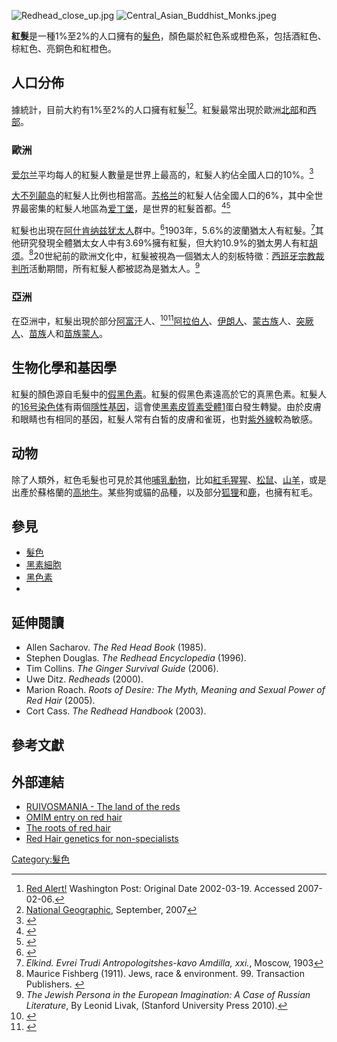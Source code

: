 {{Rough translation|time=2021-10-16T12:46:39+00:00}}
[[File:Redhead_close_up.jpg|thumb]]
[[File:Central_Asian_Buddhist_Monks.jpeg|thumb]] 

'''紅髮'''是一種1%至2%的人口擁有的[[髮色|髮色]]，顏色屬於紅色系或橙色系，包括酒紅色、棕紅色、亮銅色和紅橙色。 

==人口分佈==
據統計，目前大約有1%至2%的人口擁有紅髮<ref name="redalert">[http://www.washingtonpost.com/ac2/wp-dyn?pagename=article&node=&contentId=A47332-2002Mar18&notFound=true Red Alert!] {{Webarchive|url=https://archive.is/20120527073213/www.washingtonpost.com/ac2/wp-dyn?pagename=article&node=&contentId=A47332-2002Mar18&notFound=true |date=2012-05-27 }} Washington Post: Original Date 2002-03-19. Accessed 2007-02-06.</ref><ref>[[National_Geographic|National Geographic]], September, 2007</ref>。紅髮最常出現於歐洲[[北欧|北部]]和[[西欧|西部]]。 

===歐洲===
[[爱尔兰|爱尔兰]]平均每人的紅髮人數量是世界上最高的，紅髮人約佔全國人口的10%。<ref>{{cite book|last1=Moffat|first1=Alistair|last2=Wilson|first2=James|title=The Scots: A Genetic Journey|url=https://books.google.com/books?id=zdm8BQAAQBAJ&q=the+scots:+a+genetic+journey|access-date=6 June 2016|isbn=9780857900203|date=2011-05-01|archive-date=2021-10-17|archive-url=https://web.archive.org/web/20211017051936/https://books.google.com/books?id=zdm8BQAAQBAJ&q=the+scots:+a+genetic+journey|dead-url=no}}</ref> 

[[大不列颠岛|大不列颠岛]]的紅髮人比例也相當高。[[苏格兰|苏格兰]]的紅髮人佔全國人口的6%，其中全世界最密集的紅髮人地區為[[爱丁堡|爱丁堡]]，是世界的紅髮首都。<ref>{{Cite web | url=https://www.heraldscotland.com/news/13157439.auld-reekie-is-world-capital-for-ginger-hair/ | title=Auld Reekie is world capital for ginger hair | access-date=2021-10-17 | archive-date=2021-03-08 | archive-url=https://web.archive.org/web/20210308072734/https://www.heraldscotland.com/news/13157439.auld-reekie-is-world-capital-for-ginger-hair/ | dead-url=no }}</ref><ref name="telegraph.co.uk">{{cite news|last=Cramb|first=Auslan|title=Edinburgh is surprise capital of redheaded Britain and Ireland|url=http://www.telegraph.co.uk/news/science/10264427/Edinburgh-is-surprise-capital-of-redheaded-Britain-and-Ireland.html|access-date=21 April 2017|work=The Telegraph|date=24 August 2013|archive-date=2021-10-19|archive-url=https://web.archive.org/web/20211019204455/https://www.telegraph.co.uk/news/science/10264427/Edinburgh-is-surprise-capital-of-redheaded-Britain-and-Ireland.html|dead-url=no}}</ref> 

紅髮也出現在[[阿什肯纳兹犹太人|阿什肯纳兹犹太人]]群中。<ref>{{cite book |author=Abel, Ernest L. |title=Jewish genetic disorders: a layman's guide |publisher=McFarland |location=Jefferson, N.C |year=2001 |page=[https://archive.org/details/jewishgeneticdis00erne/page/229 229] |isbn=978-0-7864-0941-9 |url=https://archive.org/details/jewishgeneticdis00erne/page/229 }}</ref>1903年，5.6%的波蘭猶太人有紅髮。<ref>''Elkind. Evrei Trudi Antropologitshes-kavo Amdilla, xxi.'', Moscow, 1903</ref>其他研究發現全體猶太女人中有3.69%擁有紅髮，但大約10.9%的猶太男人有紅[[胡须|胡须]]。<ref>Maurice Fishberg (1911). Jews, race & environment. 99. Transaction Publishers. {{ISBN|978-1-4128-0574-2}}</ref>20世紀前的歐洲文化中，紅髮被視為一個猶太人的刻板特徵：[[西班牙宗教裁判所|西班牙宗教裁判所]]活動期間，所有紅髮人都被認為是猶太人。<ref name="European Imagination 2010">''The Jewish Persona in the European Imagination: A Case of Russian Literature'', By Leonid Livak, (Stanford University Press 2010).</ref> 

===亞洲===
在亞洲中，紅髮出現於部分[[阿富汗|阿富汗]]人、<ref>{{Cite book|last1=Wahab|first1=Shaista|url=|title=A Brief History of Afghanistan|last2=Youngerman|first2=Barry|date=2007|publisher=Infobase Publishing|isbn=978-1-4381-0819-3|language=en|quote=northeast of Kabul, however, the local population includes many people with blond or red hair and blue or ...}}</ref><ref>{{Cite book|last1=Studies|first1=American University (Washington, D. C. ) Foreign Area|url=|title=Area Handbook for Afghanistan|last2=Smith|first2=Harvey Henry|date=1969|publisher=U.S. Government Printing Office|language=en|quote=They are generally of medium , slender physique , with dark , sometimes red , hair}}</ref>[[阿拉伯人|阿拉伯人]]、[[伊朗人|伊朗人]]、[[蒙古族|蒙古族]]人、[[突厥语族群|突厥人]]、[[苗族|苗族]]人和[[苗族蒙人|苗族蒙人]]。 

== 生物化學和基因學 ==
紅髮的顏色源自毛髮中的[[假黑色素|假黑色素]]。紅髮的假黑色素遠高於它的真黑色素。紅髮人的[[16号染色体|16号染色体]]有兩個[[隱性基因|隱性基因]]，這會使[[黑素皮質素受體1|黑素皮質素受體1]]蛋白發生轉變。由於皮膚和眼睛也有相同的基因，紅髮人常有白皙的皮膚和雀斑，也對[[紫外線|紫外線]]較為敏感。 

== 动物 ==
除了人類外，紅色毛髮也可見於其他[[哺乳動物|哺乳動物]]，比如[[紅毛猩猩|紅毛猩猩]]、[[松鼠|松鼠]]、[[山羊|山羊]]，或是出產於蘇格蘭的[[高地牛|高地牛]]。某些狗或貓的品種，以及部分[[狐狸|狐狸]]和[[鹿|鹿]]，也擁有紅毛。 

== 參見 ==
* [[髮色|髮色]]
* [[黑素細胞|黑素細胞]]
* [[黑色素|黑色素]]
* {{le|歧視紅髮的人|Discrimination against people with red hair}}

== 延伸閱讀 ==
* Allen Sacharov. ''The Red Head Book'' (1985).
* Stephen Douglas. ''The Redhead Encyclopedia'' (1996).
* Tim Collins. ''The Ginger Survival Guide'' (2006).
* Uwe Ditz. ''Redheads'' (2000).
* Marion Roach. ''Roots of Desire: The Myth, Meaning and Sexual Power of Red Hair'' (2005).
* Cort Cass. ''The Redhead Handbook'' (2003). 

== 參考文獻 ==
{{reflist|2}} 

== 外部連結 ==
{{Commons|Red hair}}
* [http://ruivosmania.blogspot.com/ RUIVOSMANIA - The land of the reds] {{Wayback|url=http://ruivosmania.blogspot.com/ |date=20210501111240 }}
* [https://web.archive.org/web/20090723112130/http://www.ncbi.nlm.nih.gov/entrez/dispomim.cgi?id=266300 OMIM entry on red hair]
* [https://web.archive.org/web/20071030211630/http://www.wellcome.ac.uk/en/genome/genesandbody/hg07f002.html The roots of red hair]
* [https://web.archive.org/web/20100516022106/http://www.derm.med.ed.ac.uk/06_teaching/redhairgen.htm Red Hair genetics for non-specialists] 

[[Category:髮色|Category:髮色]]